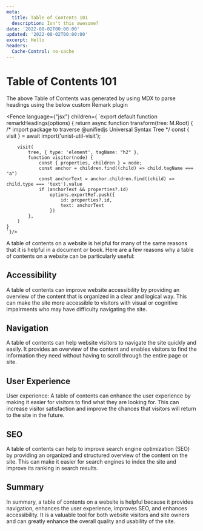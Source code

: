 ```yaml
---
meta:
  title: Table of Contents 101
  description: Isn't this awesome?
date: '2022-08-02T00:00:00'
updated: '2022-08-02T00:00:00'
excerpt: Hello
headers:
  Cache-Control: no-cache
---
```


# Table of Contents 101

<TableOfContents/>
The above Table of Contents was generated by using MDX to parse headings using the below custom Remark plugin

<Fence language={"jsx"} children={
  `export default function remarkHeadings(options) {
    return async function transform(tree: M.Root) {
        /* import package to traverse @unifiedjs Universal Syntax Tree */ 
        const { visit } = await import('unist-util-visit');

        visit(
            tree, { type: 'element', tagName: "h2" },
            function visitor(node) {
                const { properties, children } = node;
                const anchor = children.find((child) => child.tagName === "a")
                const anchorText = anchor.children.find((child) => child.type === 'text').value
                if (anchorText && properties?.id)
                    options.exportRef.push({
                        id: properties?.id,
                        text: anchorText
                    })
            },
        )
    }
    `}/>


A table of contents on a website is helpful for many of the same reasons that it is helpful in a document or book. Here are a few reasons why a table of contents on a website can be particularly useful:

## Accessibility
 A table of contents can improve website accessibility by providing an overview of the content that is organized in a clear and logical way. This can make the site more accessible to visitors with visual or cognitive impairments who may have difficulty navigating the site.


## Navigation
 A table of contents can help website visitors to navigate the site quickly and easily. It provides an overview of the content and enables visitors to find the information they need without having to scroll through the entire page or site.

## User Experience
User experience: A table of contents can enhance the user experience by making it easier for visitors to find what they are looking for. This can increase visitor satisfaction and improve the chances that visitors will return to the site in the future.

## SEO
A table of contents can help to improve search engine optimization (SEO) by providing an organized and structured overview of the content on the site. This can make it easier for search engines to index the site and improve its ranking in search results.


## Summary
In summary, a table of contents on a website is helpful because it provides navigation, enhances the user experience, improves SEO, and enhances accessibility. It is a valuable tool for both website visitors and site owners and can greatly enhance the overall quality and usability of the site.